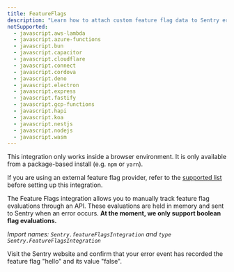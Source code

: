 ```yaml
---
title: FeatureFlags
description: "Learn how to attach custom feature flag data to Sentry error events."
notSupported:
  - javascript.aws-lambda
  - javascript.azure-functions
  - javascript.bun
  - javascript.capacitor
  - javascript.cloudflare
  - javascript.connect
  - javascript.cordova
  - javascript.deno
  - javascript.electron
  - javascript.express
  - javascript.fastify
  - javascript.gcp-functions
  - javascript.hapi
  - javascript.koa
  - javascript.nestjs
  - javascript.nodejs
  - javascript.wasm
---
```


<PlatformContent includePath="feature-flags/prerelease-alert" />

<Alert level="info">

This integration only works inside a browser environment. It is only available from a package-based install (e.g. `npm` or `yarn`).

</Alert>

<Alert level ="info">

If you are using an external feature flag provider, refer to the [supported list](/platforms/javascript/feature-flags/#enable-evaluation-tracking) before setting up this integration.

</Alert>

The Feature Flags integration allows you to manually track feature flag evaluations through an API.
These evaluations are held in memory and sent to Sentry when an error occurs.
**At the moment, we only support boolean flag evaluations.**

_Import names: `Sentry.featureFlagsIntegration` and `type Sentry.FeatureFlagsIntegration`_

<PlatformContent includePath="/configuration/featureflags" />

Visit the Sentry website and confirm that your error event has recorded the feature flag "hello" and its value "false".

<PlatformContent includePath="feature-flags/next-steps" />
